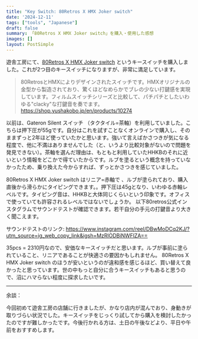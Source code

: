 ```yaml
---
title: "Key Switch: 80Retros X HMX Joker switch"
date: '2024-12-11'
tags: ["tools", "Japanese"]
draft: false
summary: 「80Retros X HMX Joker switch」を購入・使用した感想
images: []
layout: PostSimple
---
```


遊舎工房にて、[80Retros X HMX Joker switch](https://shop.yushakobo.jp/en/products/10274) というキースイッチを購入しました。これが2つ目のキースイッチになりますが、非常に満足しています。

> 80RetrosとHMXによりデザインされたスイッチです。HMXオリジナルの金型から製造されており、驚くほどなめらかでブレの少ない打鍵感を実現しています。フィルムスイッチシリーズと比較して、パチパチとしたいわゆる"clacky"な打鍵音を奏でます。https://shop.yushakobo.jp/en/products/10274

以前は、Gateron Silent スイッチ （タクタイル=茶軸）を利用していました。こちらは押下圧が55gです。自分はこれを試すことなくオンラインで購入し、そのままずっと2年ほど使っていたかと思います。強いて言えばかさつきが気になる程度で、他に不満はありませんでした（と、いうより比較対象がないので問題を発見できない）。茶軸を選んだ理由は、もともと利用していたHHKBのそれに近いという情報をどこかで得ていたからです。ルブを塗るという概念を持っていなかったため、乗り換えた今からすれば、ずっとかさつきを感じていました。

80Retros X HMX Joker switch はリニア=赤軸で 、ルブが塗られており、購入直後から滑らかにタイピングできます。。押下圧は45gとなり、いわゆる赤軸レベルです。タイピング音は、HHKBと大体同じくらいという印象です。オフィスで使っていても許容されるレベルではないでしょうか。
以下80retros公式インスタグラムでサウンドテストが確認できます。若干自分の手元の打鍵音より大きく聞こえます。

サウンドテストのリンク: https://www.instagram.com/reel/DBwMoDCq2KJ/?utm_source=ig_web_copy_link&igsh=MzRlODBiNWFlZA==

35pcs = 2310円なので、安価なキースイッチだと思います。ルブが事前に塗られていること、リニアであることが快適さの要因かもしれません。
80Retros X HMX Joker switch のほうが安いというのが違和感を感じるほど、買い替えて良かったと思っています。世の中もっと自分に合うキースイッチもあると思うので、沼にハマらない程度に探求したいです。

---

余談：

今回初めて遊舎工房の店舗に行きましたが、かなり店内が混んでおり、身動きが取りづらい状況でした。キースイッチをじっくり試してから購入を検討したかったのですが難しかったです。今後行かれる方は、土日の午後などより、平日や午前をおすすめします。
